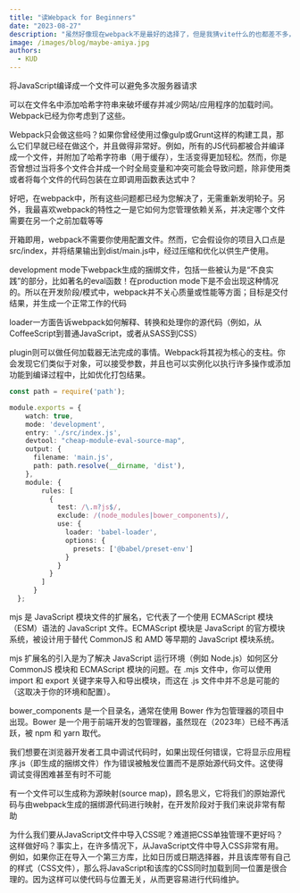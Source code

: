 ```yaml
---
title: "读Webpack for Beginners"
date: "2023-08-27"
description: "虽然好像现在webpack不是最好的选择了，但是我猜vite什么的也都差不多，我主要对js打包没有概念"
image: /images/blog/maybe-amiya.jpg
authors:
  - KUD
---
```


将JavaScript编译成一个文件可以避免多次服务器请求

可以在文件名中添加哈希字符串来破坏缓存并减少网站/应用程序的加载时间。Webpack已经为你考虑到了这些。

Webpack只会做这些吗？如果你曾经使用过像gulp或Grunt这样的构建工具，那么它们早就已经在做这个，并且做得非常好。例如，所有的JS代码都被合并编译成一个文件，并附加了哈希字符串（用于缓存），生活变得更加轻松。然而，你是否曾想过当将多个文件合并成一个时全局变量和冲突可能会导致问题，除非使用类或者将每个文件的代码包装在立即调用函数表达式中？

好吧，在webpack中，所有这些问题都已经为您解决了，无需重新发明轮子。另外，我最喜欢webpack的特性之一是它如何为您管理依赖关系，并决定哪个文件需要在另一个之前加载等等

开箱即用，webpack不需要你使用配置文件。然而，它会假设你的项目入口点是src/index，并将结果输出到dist/main.js中，经过压缩和优化以供生产使用。

development mode下webpack生成的捆绑文件，包括一些被认为是“不良实践”的部分，比如著名的eval函数！在production mode下是不会出现这种情况的。所以在开发阶段/模式中，webpack并不关心质量或性能等方面；目标是交付结果，并生成一个正常工作的代码

loader一方面告诉webpack如何解释、转换和处理你的源代码（例如，从CoffeeScript到普通JavaScript，或者从SASS到CSS）

plugin则可以做任何加载器无法完成的事情。Webpack将其视为核心的支柱。你会发现它们类似于对象，可以接受参数，并且也可以实例化以执行许多操作或添加功能到编译过程中，比如优化打包结果。

```typescript
const path = require('path');

module.exports = {
    watch: true,
    mode: 'development',
    entry: './src/index.js',
    devtool: "cheap-module-eval-source-map",
    output: {
      filename: 'main.js',
      path: path.resolve(__dirname, 'dist'),
    },
    module: {
        rules: [
          {
            test: /\.m?js$/,
            exclude: /(node_modules|bower_components)/,
            use: {
              loader: 'babel-loader',
              options: {
                presets: ['@babel/preset-env']
              }
            }
          }
        ]
      }
  };
```
<Callout>
mjs 是 JavaScript 模块文件的扩展名，它代表了一个使用 ECMAScript 模块（ESM）语法的 JavaScript 文件。ECMAScript 模块是 JavaScript 的官方模块系统，被设计用于替代 CommonJS 和 AMD 等早期的 JavaScript 模块系统。

mjs 扩展名的引入是为了解决 JavaScript 运行环境（例如 Node.js）如何区分 CommonJS 模块和 ECMAScript 模块的问题。在 .mjs 文件中，你可以使用 import 和 export 关键字来导入和导出模块，而这在 .js 文件中并不总是可能的（这取决于你的环境和配置）。

bower_components 是一个目录名，通常在使用 Bower 作为包管理器的项目中出现。Bower 是一个用于前端开发的包管理器，虽然现在（2023年）已经不再活跃，被 npm 和 yarn 取代。
</Callout>

我们想要在浏览器开发者工具中调试代码时，如果出现任何错误，它将显示应用程序.js（即生成的捆绑文件）作为错误被触发位置而不是原始源代码文件。这使得调试变得困难甚至有时不可能

有一个文件可以生成称为源映射(source map)，顾名思义，它将我们的原始源代码与由webpack生成的捆绑源代码进行映射，在开发阶段对于我们来说非常有帮助

为什么我们要从JavaScript文件中导入CSS呢？难道把CSS单独管理不更好吗？这样做好吗？事实上，在许多情况下，从JavaScript文件中导入CSS非常有用。例如，如果你正在导入一个第三方库，比如日历或日期选择器，并且该库带有自己的样式（CSS文件），那么将JavaScript和该库的CSS同时加载到同一位置是很合理的。因为这样可以使代码与位置无关，从而更容易进行代码维护。